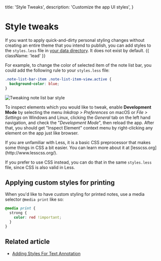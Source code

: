   title: 'Style Tweaks',
  description:
    'Customize the app UI styles',
}

# Style tweaks

If you want to apply quick-and-dirty personal styling changes without creating an entire theme that you intend to publish, you can add styles to the `styles.less` file in [your data directory](/manual/basic-usage#user-data-directory).
It does not exist by default. {{ className: 'lead' }}

For example, to change the color of selected item of the note list bar, you could add the following rule to your `styles.less` file:

```css
.note-list-bar-item .note-list-item-view.active {
  background-color: blue;
}
```

![Tweaking note list bar style](/images/style-tweaks-example.png)

To inspect elements which you would like to tweak, enable **Development Mode** by selecting the menu _Inkdrop > Preferences_ on macOS or _File > Settings_ on Windows and Linux, clicking the _General_ tab on the left hand navigation, and check the "_Development Mode_", then reload the app.
After that, you should get "Inspect Element" context menu by right-clicking any element on the app just like browser.

<Note>
If you are unfamiliar with Less, it is a basic CSS preprocessor that makes some things in CSS a bit easier. You can learn more about it at [lesscss.org](http://www.lesscss.org/).

If you prefer to use CSS instead, you can do that in the same `styles.less` file, since CSS is also valid in Less.
</Note>

## Applying custom styles for printing

When you'd like to have custom styling for printed notes, use a media selector `@media print` like so:

```css
@media print {
  strong {
    color: red !important;
  }
}
```

## Related article

- [Adding Styles For Text Annotation](/manual/text-annotation)
